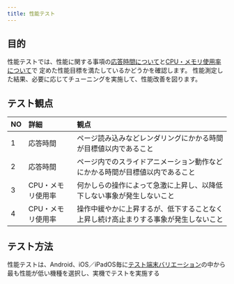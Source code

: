 ```yaml
---
title: 性能テスト
---
```


## 目的

性能テストでは、性能に関する事項の[応答時間について](../../requirements/non-functional/performance.mdx#応答時間について)と[CPU・メモリ使用率について](../../requirements/non-functional/performance.mdx#cpuメモリ使用率について)で
定めた性能目標を満たしているかどうかを確認します。
性能測定した結果、必要に応じてチューニングを実施して、性能改善を図ります。

## テスト観点

| NO | 詳細 | 観点 |
| :--- | :--- | :--- |
| 1 | 応答時間 | ページ読み込みなどレンダリングにかかる時間が目標値以内であること |
| 2 | 応答時間 | ページ内でのスライドアニメーション動作などにかかる時間が目標値以内であること |
| 3 | CPU・メモリ使用率 | 何かしらの操作によって急激に上昇し、以降低下しない事象が発生しないこと |
| 4 | CPU・メモリ使用率 | 操作中緩やかに上昇するが、低下することなく上昇し続け高止まりする事象が発生しないこと |

## テスト方法

性能テストは、Android、iOS／iPadOS毎に[テスト端末バリエーション](../../test-planning/test-variation.mdx)の中から最も性能が低い機種を選択し、実機でテストを実施する
